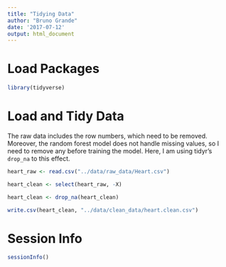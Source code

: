 ```yaml
---
title: "Tidying Data"
author: "Bruno Grande"
date: '2017-07-12'
output: html_document
---
```


# Load Packages

```r
library(tidyverse)
```


# Load and Tidy Data

The raw data includes the row numbers, which need to be removed. 
Moreover, the random forest model does not handle missing values,
so I need to remove any before training the model. Here, I am using
tidyr's `drop_na` to this effect. 

```r
heart_raw <- read.csv("../data/raw_data/Heart.csv")

heart_clean <- select(heart_raw, -X)

heart_clean <- drop_na(heart_clean)

write.csv(heart_clean, "../data/clean_data/heart.clean.csv")
```

# Session Info

```r
sessionInfo()
```
